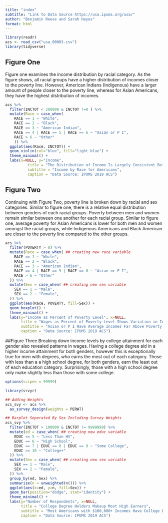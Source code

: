 ```yaml
---
title: "index"
subtitle: "Link to Data Source https://usa.ipums.org/usa/"
author: "Benjamin Reese and Sarah Hayes"
format: html
---
```


```r
library(readr)
acs <- read_csv("usa_00003.csv")
library(tidyverse)
```


## Figure One
Figure one examines the income distribution by racial category. As the figure shows, all racial groups have a higher distribution of incomes closer to the poverty line. However, American Indians (Indigenous) have a larger amount of people closer to the poverty line, whereas for Asian Americans, they have the highest distribution of incomes. 
```r
acs %>%
  filter(INCTOT < 200000 & INCTOT !=0 ) %>%
  mutate(Race = case_when(
    RACE == 1 ~ "White",
    RACE == 2 ~ "Black",
    RACE == 3 ~ "American Indian",
    RACE == 4 | RACE == 5 | RACE == 6 ~ "Asian or P I",
    RACE > 6 ~ "Other"
    )) %>%
  ggplot(aes(Race, INCTOT)) +
  geom_violin(col="blue", fill="light blue") +
  theme_minimal() +
  labs(x=NULL, y="Income",
          title = "The Distribution of Income Is Largely Consistent Between Races",
          subtitle = "Income by Race for Americans",
          caption = "Data Source: IPUMS 2019 ACS")
```


## Figure Two

Continuing with Figure Two, poverty line is broken down by racial and sex categories. Similar to figure one, there is a relative equal distribution between genders of each racial groups. Poverty between men and women remain similar between one another for each racial group. Similar to figure one, average poverty for Asian Americans is lower for both men and women amongst the racial groups, while Indigenous Americans and Black American are closer to the poverty line compared to the other groups.

```r

acs %>%
  filter(POVERTY > 0) %>%
  mutate(Race = case_when( ## creating new race variable
    RACE == 1 ~ "White",
    RACE == 2 ~ "Black",
    RACE == 3 ~ "American Indian",
    RACE == 4 | RACE == 5 | RACE == 6 ~ "Asian or P I",
    RACE > 6 ~ "Other"
  )) %>%
  mutate(Sex = case_when( ## creating new sex variable
    SEX == 1 ~ "Male",
    SEX == 2 ~ "Female",
  )) %>%
  ggplot(aes(Race, POVERTY, fill=Sex)) +
  geom_boxplot() + 
  theme_minimal() +
  labs(y="Income as Percent of Poverty Level", x=NULL,
       title = "Wages as Percent of Poverty Level Shows Variation in Income by Race",
       subtitle = "Asian or P I Have Average Incomes Far Above Poverty Level",
       caption = "Data Source: IPUMS 2019 ACS")
```

##Figure Three 
Breaking down income levels by college attainment for each gender also revealed patterns in wages. Having a college degree aid in a higher income attainment for both genders, however this is exceptionally true for men with degrees, who earns the most out of each category. Those with less than a a high school degree, for both genders, earn the least out of each education category. Surprisingly, those with a high school degree only make slightly less than those with some college.
```r
options(scipen = 99999)

library(srvyr)
```


```r
## Adding Weights
acs_svy <- acs %>%
  as_survey_design(weights = PERWT)

## Barplot Seperated By Sex Including Survey Weights
acs_svy %>%
  filter(INCTOT > 100000 & INCTOT != 9999999) %>%
  mutate(ed = case_when( ## creating new educ variable
    EDUC <= 5 ~ "Less Than HS",
    EDUC == 6 ~ "High School",
    EDUC == 7 | EDUC == 8 | EDUC == 9 ~ "Some College",
    EDUC >= 10 ~ "College+"
  )) %>%
  mutate(Sex = case_when( ## creating new sex variable
    SEX == 1 ~ "Male",
    SEX == 2 ~ "Female",
  )) %>%
  group_by(ed, Sex) %>%
  summarize(n = unweighted(n())) %>%
  ggplot(aes(x=ed, y=n, fill=Sex)) +
  geom_bar(position="dodge", stat="identity") +
  theme_minimal() +
  labs(y="Number of Respondents", x=NULL,
       title = "College Degree Holders Makeup Most High Earners",
       subtitle = "Most Americans with $100,000+ Incomes Have College Degree",
       caption = "Data Source: IPUMS 2019 ACS")
```